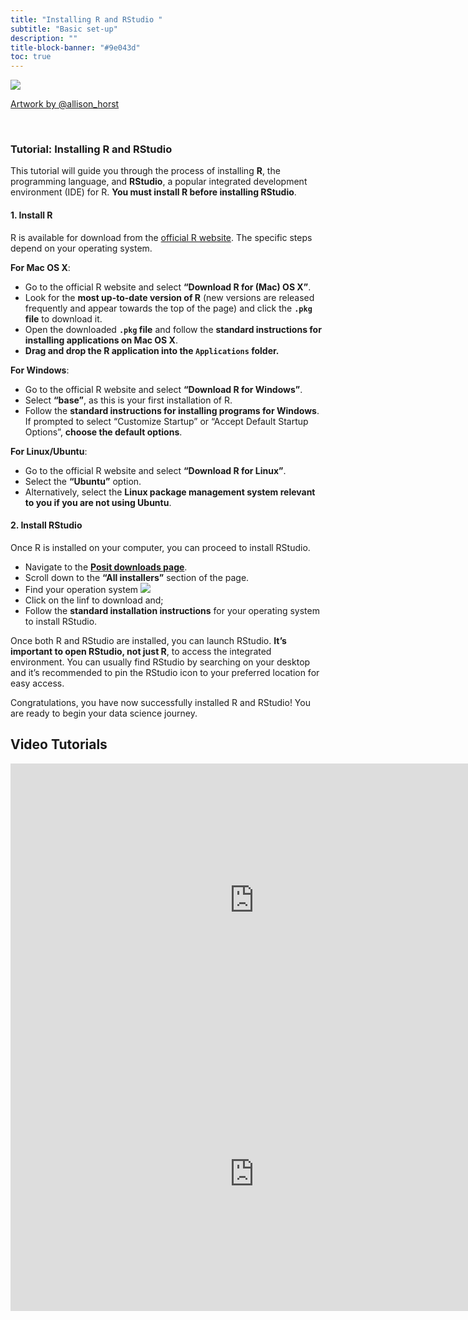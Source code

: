 ```yaml
---
title: "Installing R and RStudio "
subtitle: "Basic set-up"
description: ""
title-block-banner: "#9e043d"
toc: true
---
```


![](/img/witches.png){fig-align="center"}

[Artwork by \@allison_horst](https://twitter.com/allison_horst){style="text-align: center"}

<br>

### Tutorial: Installing R and RStudio

This tutorial will guide you through the process of installing **R**, the programming language, and **RStudio**, a popular integrated development environment (IDE) for R. **You must install R before installing RStudio**.

#### 1. Install R

R is available for download from the [official R website](https://www.r-project.org/). The specific steps depend on your operating system.

**For Mac OS X**:

-   Go to the official R website and select **"Download R for (Mac) OS X"**.
-   Look for the **most up-to-date version of R** (new versions are released frequently and appear towards the top of the page) and click the **`.pkg` file** to download it.
-   Open the downloaded **`.pkg` file** and follow the **standard instructions for installing applications on Mac OS X**.
-   **Drag and drop the R application into the `Applications` folder.**

**For Windows**:

-   Go to the official R website and select **"Download R for Windows"**.
-   Select **"base"**, as this is your first installation of R.
-   Follow the **standard instructions for installing programs for Windows**. If prompted to select "Customize Startup" or "Accept Default Startup Options", **choose the default options**.

**For Linux/Ubuntu**:

-   Go to the official R website and select **"Download R for Linux"**.
-   Select the **"Ubuntu"** option.
-   Alternatively, select the **Linux package management system relevant to you if you are not using Ubuntu**.

#### 2. Install RStudio

Once R is installed on your computer, you can proceed to install RStudio.

-   Navigate to the [**Posit downloads page**](https://posit.co/download/rstudio-desktop/).
-   Scroll down to the **"All installers"** section of the page.
-   Find your operation system ![](img/rstudio.png)
-   Click on the linf to download and;
-   Follow the **standard installation instructions** for your operating system to install RStudio.

Once both R and RStudio are installed, you can launch RStudio. **It's important to open RStudio, not just R**, to access the integrated environment. You can usually find RStudio by searching on your desktop and it's recommended to pin the RStudio icon to your preferred location for easy access.

Congratulations, you have now successfully installed R and RStudio! You are ready to begin your data science journey.

## Video Tutorials

<iframe width="779" height="438" src="https://www.youtube.com/embed/aCUM4r1ONhg" title="Getting Started with RStudio and R | Part 1" frameborder="0" allow="accelerometer; autoplay; clipboard-write; encrypted-media; gyroscope; picture-in-picture; web-share" referrerpolicy="strict-origin-when-cross-origin" allowfullscreen>

</iframe>

<iframe width="779" height="438" src="https://www.youtube.com/embed/FIrsOBy5k58" title="RStudio for the Total Beginner" frameborder="0" allow="accelerometer; autoplay; clipboard-write; encrypted-media; gyroscope; picture-in-picture; web-share" referrerpolicy="strict-origin-when-cross-origin" allowfullscreen>

</iframe>
